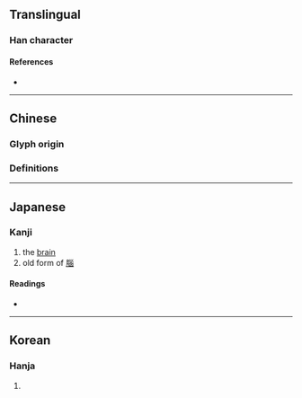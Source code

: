 {{also|腦}}
{{character info}}
==Translingual==

===Han character===
{{Han char|rn=21|rad=匕|as=09|sn=11|four=|canj=PVVW,XPVVW|ids=⿰匕𡿺}}

====References====
* {{Han ref|kx=0153.040|dkj=02589|dj=0344.190|hdz=10263.040|uh=5318|ud=21272}}

----

==Chinese==

===Glyph origin===
{{Han etyl}}

===Definitions===
{{zh-see|腦|v}}

----

==Japanese==

===Kanji===
{{ja-kanji|grade=|rs=匕09}}

# the [[brain]]
# old form of [[腦]]

====Readings====
* {{ja-readings|kanon=どう|goon=のう|kun=なうず-る}}

----

==Korean==

===Hanja===
{{ko-hanja|hangeul=뇌|rv=noe|mr=noe}}

# {{rfdef|ko|sort=匕09}}